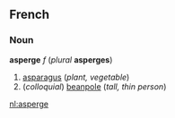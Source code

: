==French==
===Noun===
'''asperge''' ''f'' (''plural'' '''asperges''')

#[[asparagus]] (''plant, vegetable'')
#(''colloquial'') [[beanpole]] (''tall, thin person'')

[[nl:asperge]]